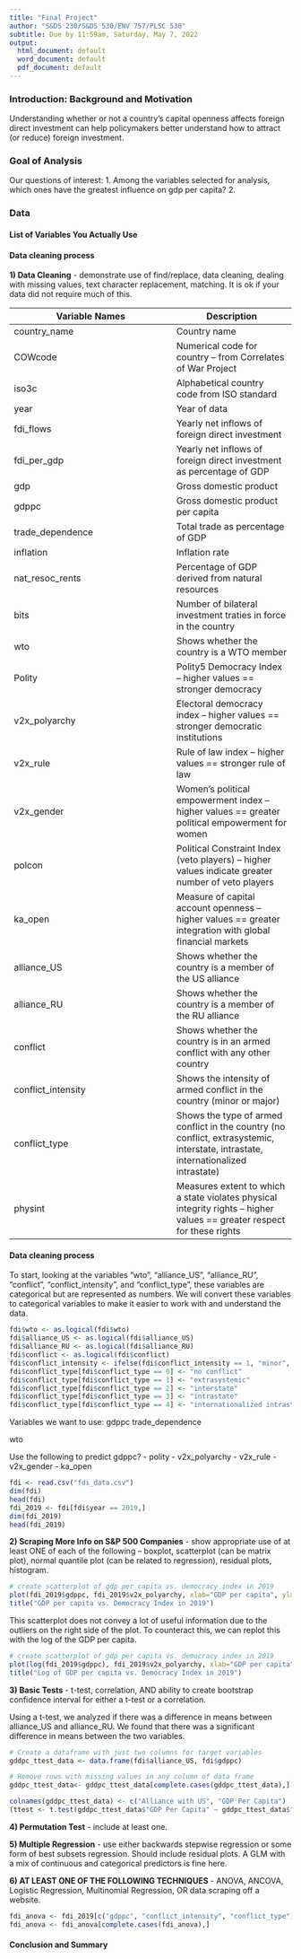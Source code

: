 ```yaml
---
title: "Final Project"
author: "S&DS 230/S&DS 530/ENV 757/PLSC 530"
subtitle: Due by 11:59am, Saturday, May 7, 2022
output:
  html_document: default
  word_document: default
  pdf_document: default
---
```


### Introduction: Background and Motivation

Understanding whether or not a country’s capital openness affects foreign direct investment can help policymakers better understand how to attract (or reduce) foreign investment.

### Goal of Analysis

Our questions of interest:
1. Among the variables selected for analysis, which ones have the greatest influence on gdp per capita?
2. 

### Data


#### List of Variables You Actually Use

#### Data cleaning process


**1)  Data Cleaning** - demonstrate use of find/replace, data cleaning, dealing with missing values, text character replacement, matching.  It is ok if your data did not require much of this.

Variable Names | Description
----------------|------------
country_name | Country name
COWcode | Numerical code for country -- from Correlates of War Project
iso3c | Alphabetical country code from ISO standard
year | Year of data
fdi_flows | Yearly net inflows of foreign direct investment
fdi_per_gdp | Yearly net inflows of foreign direct investment as percentage of GDP
gdp | Gross domestic product
gdppc | Gross domestic product per capita
trade_dependence | Total trade as percentage of GDP
inflation | Inflation rate
nat_resoc_rents | Percentage of GDP derived from natural resources
bits | Number of bilateral investment traties in force in the country
wto | Shows whether the country is a WTO member
Polity | Polity5 Democracy Index -- higher values == stronger democracy
v2x_polyarchy | Electoral democracy index -- higher values == stronger democratic institutions
v2x_rule | Rule of law index -- higher values == stronger rule of law
v2x_gender | Women's political empowerment index -- higher values == greater political empowerment for women
polcon | Political Constraint Index (veto players) -- higher values indicate greater number of veto players
ka_open | Measure of capital account openness -- higher values == greater integration with global financial markets
alliance_US | Shows whether the country is a member of the US alliance
alliance_RU | Shows whether the country is a member of the RU alliance
conflict | Shows whether the country is in an armed conflict with any other country
conflict_intensity | Shows the intensity of armed conflict in the country (minor or major)
conflict_type | Shows the type of armed conflict in the country (no conflict, extrasystemic, interstate, intrastate, internationalized intrastate)
physint | Measures extent to which a state violates physical integrity rights -- higher values == greater respect for these rights


#### Data cleaning process
To start, looking at the variables "wto", "alliance_US", "alliance_RU", "conflict", "conflict_intensity", and "conflict_type", these variables are categorical but are represented as numbers. We will convert these variables to categorical variables to make it easier to work with and understand the data.

```r
fdi$wto <- as.logical(fdi$wto)
fdi$alliance_US <- as.logical(fdi$alliance_US)
fdi$alliance_RU <- as.logical(fdi$alliance_RU)
fdi$conflict <- as.logical(fdi$conflict)
fdi$conflict_intensity <- ifelse(fdi$conflict_intensity == 1, "minor", "major")
fdi$conflict_type[fdi$conflict_type == 0] <- "no conflict"
fdi$conflict_type[fdi$conflict_type == 1] <- "extrasystemic"
fdi$conflict_type[fdi$conflict_type == 2] <- "interstate"
fdi$conflict_type[fdi$conflict_type == 3] <- "intrastate"
fdi$conflict_type[fdi$conflict_type == 4] <- "internationalized intrastate"  
```

Variables we want to use: 
gdppc
trade_dependence

wto

Use the following to predict gdppc?
- polity
- v2x_polyarchy
- v2x_rule
- v2x_gender
- ka_open


```r
fdi <- read.csv("fdi_data.csv")
dim(fdi)
head(fdi)
fdi_2019 <- fdi[fdi$year == 2019,]
dim(fdi_2019)
head(fdi_2019)
```

**2)  Scraping More Info on S&P 500 Companies** - show appropriate use of at least ONE of each of the following – boxplot, 
scatterplot (can be matrix plot), normal quantile plot (can be related to regression), 
residual plots, histogram.

```r
# create scatterplot of gdp per capita vs. democracy index in 2019
plot(fdi_2019$gdppc, fdi_2019$v2x_polyarchy, xlab="GDP per capita", ylab="Democracy Index")
title("GDP per capita vs. Democracy Index in 2019")
```
This scatterplot does not convey a lot of useful information due to the outliers on the right side of the plot. To counteract this, we can replot this with the log of the GDP per capita.

```r
# create scatterplot of gdp per capita vs. democracy index in 2019
plot(log(fdi_2019$gdppc), fdi_2019$v2x_polyarchy, xlab="GDP per capita", ylab="Democracy Index")
title("Log of GDP per capita vs. Democracy Index in 2019")
```

**3)  Basic Tests** - t-test, correlation, AND ability to create bootstrap confidence interval for 
either a t-test or a correlation.

Using a t-test, we analyzed if there was a difference in means between alliance_US and alliance_RU. We found that there was a significant difference in means between the two variables.


```r
# Create a dataframe with just two columns for target variables
gddpc_ttest_data <- data.frame(fdi$alliance_US, fdi$gdppc)

# Remove rows with missing values in any column of data frame
gddpc_ttest_data<- gddpc_ttest_data[complete.cases(gddpc_ttest_data),]

colnames(gddpc_ttest_data) <- c("Alliance with US", "GDP Per Capita")
(ttest <- t.test(gddpc_ttest_data$"GDP Per Capita" ~ gddpc_ttest_data$"Alliance with US", conf.level = .99))
```

**4)  Permutation Test** - include at least one.

**5)  Multiple Regression** - use either backwards stepwise regression or some form of best 
subsets regression.  Should include residual plots.  A GLM with a mix of continuous and 
categorical predictors is fine here.

**6)  AT LEAST ONE OF THE FOLLOWING TECHNIQUES** - ANOVA, ANCOVA, Logistic 
Regression, Multinomial Regression, OR data scraping off a website.

```r
fdi_anova <- fdi_2019[c("gdppc", "conflict_intensity", "conflict_type")]
fdi_anova <- fdi_anova[complete.cases(fdi_anova),]

```

####  Conclusion and Summary